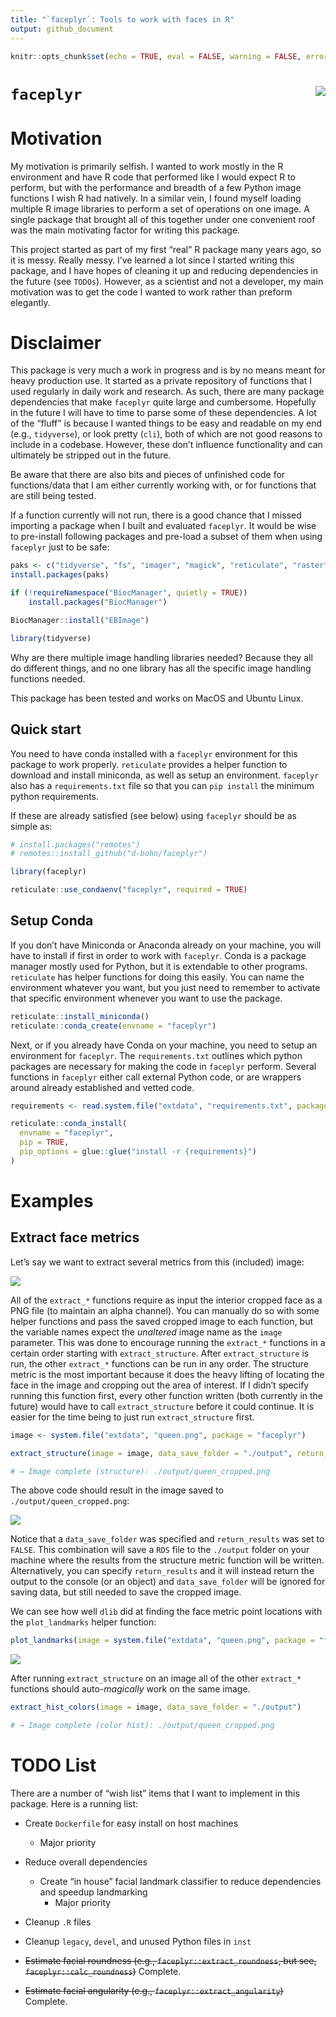 ```yaml
---
title: "`faceplyr`: Tools to work with faces in R"
output: github_document
---
```


```r
knitr::opts_chunk$set(echo = TRUE, eval = FALSE, warning = FALSE, error = FALSE, message = FALSE)
```

# `faceplyr` <img src="imgs/faceplyr_hex.png" align="right" />

# Motivation
My motivation is primarily selfish. I wanted to work mostly in the R environment and have R code that performed like I would expect R to perform, but with the performance and breadth of a few Python image functions I wish R had natively. In a similar vein, I found myself loading multiple R image libraries to perform a set of operations on one image. A single package that brought all of this together under one convenient roof was the main motivating factor for writing this package.

This project started as part of my first "real" R package many years ago, so it is messy. Really messy. I've learned a lot since I started writing this package, and I have hopes of cleaning it up and reducing dependencies in the future (see `TODOs`). However, as a scientist and not a developer, my main motivation was to get the code I wanted to work rather than preform elegantly.

# Disclaimer
This package is very much a work in progress and is by no means meant for heavy production use. It started as a private repository of functions that I used regularly in daily work and research. As such, there are many package dependencies that make `faceplyr` quite large and cumbersome. Hopefully in the future I will have to time to parse some of these dependencies. A lot of the "fluff" is because I wanted things to be easy and readable on my end (e.g., `tidyverse`), or look pretty (`cli`), both of which are not good reasons to include in a codebase. However, these don't influence functionality and can ultimately be stripped out in the future. 

Be aware that there are also bits and pieces of unfinished code for functions/data that I am either currently working with, or for functions that are still being tested.

If a function currently will not run, there is a good chance that I missed importing a package when I built and evaluated `faceplyr`. It would be wise to pre-install following packages and pre-load a subset of them when using `faceplyr` just to be safe:

```r
paks <- c("tidyverse", "fs", "imager", "magick", "reticulate", "raster", "cli", "glue")
install.packages(paks)

if (!requireNamespace("BiocManager", quietly = TRUE))
    install.packages("BiocManager")

BiocManager::install("EBImage")

library(tidyverse)
```

Why are there multiple image handling libraries needed? Because they all do different things, and no one library has all the specific image handling functions needed.

This package has been tested and works on MacOS and Ubuntu Linux.

## Quick start
You need to have conda installed with a `faceplyr` environment for this package to work properly. `reticulate` provides a helper function to download and install miniconda, as well as setup an environment. `faceplyr` also has a `requirements.txt` file so that you can `pip install` the minimum python requirements.

If these are already satisfied (see below) using `faceplyr` should be as simple as:

```r
# install.packages("remotes")
# remotes::install_github("d-bohn/faceplyr")

library(faceplyr)

reticulate::use_condaenv("faceplyr", required = TRUE)
```

## Setup Conda
If you don't have Miniconda or Anaconda already on your machine, you will have to install if first in order to work with `faceplyr`. Conda is a package manager mostly used for Python, but it is extendable to other programs. `reticulate` has helper functions for doing this easily. You can name the environment whatever you want, but you just need to remember to activate that specific environment whenever you want to use the package.

```r
reticulate::install_miniconda()
reticulate::conda_create(envname = "faceplyr")
```

Next, or if you already have Conda on your machine, you need to setup an environment for `faceplyr`. The `requirements.txt` outlines which python packages are necessary for making the code in `faceplyr` perform. Several functions in `faceplyr` either call external Python code, or are wrappers around already established and vetted code.

```r
requirements <- read.system.file("extdata", "requirements.txt", package = "faceplyr")

reticulate::conda_install(
  envname = "faceplyr",
  pip = TRUE,
  pip_options = glue::glue("install -r {requirements}")
)
```

# Examples

## Extract face metrics
Let's say we want to extract several metrics from this (included) image:

![](inst/extdata/queen.png)

All of the `extract_*` functions require as input the interior cropped face as a PNG file (to maintain an alpha channel). You can manually do so with some helper functions and pass the saved cropped image to each function, but the variable names expect the *unaltered* image name as the `image` parameter. This was done to encourage running the `extract_*` functions in a certain order starting with `extract_structure`. After `extract_structure` is run, the other `extract_*` functions can be run in any order. The structure metric is the most important because it does the heavy lifting of locating the face in the image and cropping out the area of interest. If I didn't specify running this function first, every other function written (both currently in the future) would have to call `extract_structure` before it could continue. It is easier for the time being to just run `extract_structure` first.

```r
image <- system.file("extdata", "queen.png", package = "faceplyr")

extract_structure(image = image, data_save_folder = "./output", return_results = FALSE)

# → Image complete (structure): ./output/queen_cropped.png
```

The above code should result in the image saved to `./output/queen_cropped.png`:

![](imgs/queen_cropped.png)

Notice that a `data_save_folder` was specified and `return_results` was set to `FALSE`. This combination will save a `RDS` file to the `./output` folder on your machine where the results from the structure metric function will be written. Alternatively, you can specify `return_results` and it will instead return the output to the console (or an object) and `data_save_folder` will be ignored for saving data, but still needed to save the cropped image.

We can see how well `dlib` did at finding the face metric point locations with the `plot_landmarks` helper function:

```r
plot_landmarks(image = system.file("extdata", "queen.png", package = "faceplyr"))
```

![](imgs/plot-landmarks-1.png)

After running `extract_structure` on an image all of the other `extract_*` functions should auto-*magically* work on the same image.

```r
extract_hist_colors(image = image, data_save_folder = "./output")

# → Image complete (color hist): ./output/queen_cropped.png
```

# TODO List
There are a number of "wish list" items that I want to implement in this package. Here is a running list:

- Create `Dockerfile` for easy install on host machines
  - Major priority

- Reduce overall dependencies
  - Create "in house" facial landmark classifier to reduce dependencies and speedup landmarking
    - Major priority

- Cleanup `.R` files

- Cleanup `legacy`, `devel`, and unused Python files in `inst`

- ~~Estimate facial roundness (e.g., `faceplyr::extract_roundness`, but see, `faceplyr::calc_roundness`)~~ Complete.

- ~~Estimate facial angularity (e.g., `faceplyr::extract_angularity`)~~ Complete.


